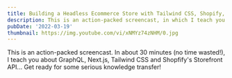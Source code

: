 ```yaml
---
title: Building a Headless Ecommerce Store with Tailwind CSS, Shopify, and Next.js
description: This is an action-packed screencast, in which I teach you about GraphQL, Next.js, Tailwind CSS and Shopfify's Storefront API!
pubDate: '2022-03-19'
thumbnail: https://img.youtube.com/vi/xNMYz74zNHM/0.jpg
---
```


<IntroText>

This is an action-packed screencast. In about 30 minutes (no time wasted!), I teach you about GraphQL, Next.js, Tailwind CSS and Shopfify's Storefront API... Get ready for some serious knowledge transfer!

</IntroText>

<YouTubeVideo id="xNMYz74zNHM" />
